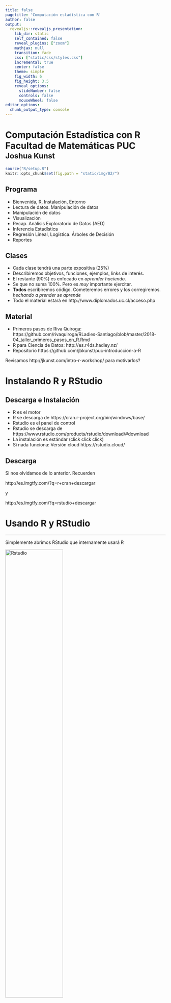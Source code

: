 ```yaml
---
title: false
pagetitle: 'Computación estadística con R'
author: false
output:
  revealjs::revealjs_presentation:
    lib_dir: static
    self_contained: false
    reveal_plugins: ["zoom"]
    mathjax: null
    transition: fade
    css: ["static/css/styles.css"]
    incremental: true
    center: false
    theme: simple
    fig_width: 6
    fig_height: 3.5
    reveal_options:
      slideNumber: false
      controls: false
      mouseWheel: false
editor_options: 
  chunk_output_type: console
---
```


# Computación Estadística con R<br>Facultad de Matemáticas PUC<br><small>Joshua Kunst</small>{ .center .white data-background="#75AADB" }

```r
source("R/setup.R")
knitr::opts_chunk$set(fig.path = "static/img/02/")
```

## Programa

- Bienvenida, R, Instalación, Entorno
- Lectura de datos. Manipulación de datos
- Manipulación de datos
- Visualización
- Recap. Análisis Exploratorio de Datos (AED)
- Inferencia Estadística
- Regresión Lineal, Logística. Árboles de Decisión
- Reportes

## Clases

- Cada clase tendrá una parte expositiva (25%)
- Describiremos objetivos, funciones, ejemplos, links de interés. 
- El restante (90%) es enfocado en *aprender haciendo*.
- Se que no suma 100%. Pero es *muy* importante ejercitar.
- **Todos** escribiremos código. Cometeremos errores y los corregiremos. *hechando a prender se aprende*
- Todo el material estará en http://www.diplomados.uc.cl/acceso.php

## Material

- Primeros pasos de Riva Quiroga: https://github.com/rivaquiroga/RLadies-Santiago/blob/master/2018-04_taller_primeros_pasos_en_R.Rmd
- R para Ciencia de Datos: http://es.r4ds.hadley.nz/
- Repositorio https://github.com/jbkunst/puc-introduccion-a-R

Revisamos http://jkunst.com/intro-r-workshop/ para motivarlos?

# Instalando R y RStudio { .center .white data-background="#75AADB" }

## Descarga e Instalación

- R es el motor
- R se descarga de https://cran.r-project.org/bin/windows/base/
- Rstudio es el panel de control
- Rstudio se descarga de https://www.rstudio.com/products/rstudio/download/#download
- La instalación es estándar (click click click)
- Si nada funciona: Versión cloud https://rstudio.cloud/

## Descarga 

Si nos olvidamos de lo anterior. Recuerden

http://es.lmgtfy.com/?q=r+cran+descargar

y

http://es.lmgtfy.com/?q=rstudio+descargar


# Usando R y RStudio { .center .white data-background="#75AADB" }

---- 

Simplemente abrimos RStudio que internamente usará R

<img src="static/img/rstudio.png" alt="Rstudio" width="60%">

<small>http://edild.github.io/qetxrbook/rintro/rstudio.html</small>

## Los primeros pasos

- La mayor parte será en un __script__ que contendrá nuestros comandos
- Los resultados de nuestras instrucciones aparecerán en la __consola__
- Si realizamos gráficos estos aparecerán en __plots__
- Los datos que vayamos cargando, creando, modificando aparecenrán en
__enviorment__ (ambiente)

## Ejercicio - El segundo paso

- Abrir RStudio
- File (archivo) -> New File (nuevo archivo) -> R Script
- Escribir en el script `x <- c(12, 45, 67,45, 234, 45)` y ejecutar (`CTRL + R`)
- Escribir y ejectutar `mean(x)` y `plot(x)`

---- 

```r
x <- c(12, 45, 67,45, 234, 45)
mean(x)
plot(x)
```

## Tercer paso - Paquetes

- Paquetes son conjunto de funciones que extienden la funcionalidad de R
- Para poder usarlas debemos antes instalarlas mediante la función `install.package`. Ejemplo/Ejercicio
`install.package("tidyverse")`
- Luego ya instalada, __no siempre__ la necesitaré. En caso de necesitarla, la cargo para usarla 
en nuestra sesión con la función `library`. Ejemplo/Ejercicio `library(readxl)`

Resumen. En un computador debemos instalar __una__ vez el paquete, y cargar el paquete las veces
que los requiramos.


## Tidyverse

Es un conjunto de paquetes que funcionan en conjunto:

- Para importar datos
- Manipularlos
- Visualizarlos
